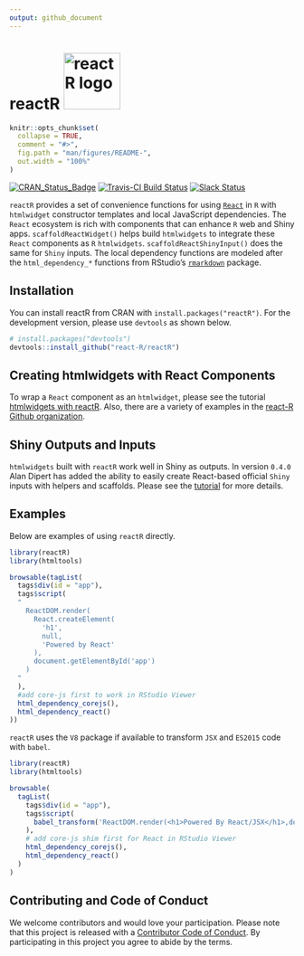 ```yaml
---
output: github_document
---
```


# reactR <img src="vignettes/logo.svg" alt="reactR logo" width="100px" />

<!-- README.md is generated from README.Rmd. Please edit that file -->

```r
knitr::opts_chunk$set(
  collapse = TRUE,
  comment = "#>",
  fig.path = "man/figures/README-",
  out.width = "100%"
)
```

[![CRAN_Status_Badge](https://www.r-pkg.org/badges/version/reactR)](https://cran.r-project.org/package=reactR)
[![Travis-CI Build Status](https://travis-ci.org/react-R/reactR.svg?branch=master)](https://travis-ci.org/react-R/reactR)
[![Slack Status](https://reactr-slackin.herokuapp.com/badge.svg)](https://reactr-slackin.herokuapp.com/)

`reactR` provides a set of convenience functions for using [`React`](https://facebook.github.io/react) in `R` with `htmlwidget` constructor templates and local JavaScript dependencies.  The `React` ecosystem is rich with components that can enhance `R` web and Shiny apps.  `scaffoldReactWidget()` helps build `htmlwidgets` to integrate these `React` components as `R` `htmlwidgets`.  `scaffoldReactShinyInput()` does the same for `Shiny` inputs.  The local dependency functions are modeled after the `html_dependency_*` functions from RStudio's [`rmarkdown`](https://github.com/rstudio/rmarkdown) package.

## Installation

You can install reactR from CRAN with `install.packages("reactR")`.  For the development version, please use `devtools` as shown below.

```R
# install.packages("devtools")
devtools::install_github("react-R/reactR")
```

## Creating htmlwidgets with React Components

To wrap a `React` component as an `htmlwidget`, please see the tutorial [htmlwidgets with reactR](https://react-r.github.io/reactR/articles/intro_htmlwidgets.html).  Also, there are a variety of examples in the [react-R Github organization](https://github.com/react-R).

## Shiny Outputs and Inputs

`htmlwidgets` built with `reactR` work well in Shiny as outputs.  In version `0.4.0` Alan Dipert has added the ability to easily create React-based official `Shiny` inputs with helpers and scaffolds.  Please see the [tutorial](https://react-r.github.io/reactR/articles/intro_inputs.html) for more details.

## Examples

Below are examples of using `reactR` directly.

```R
library(reactR)
library(htmltools)

browsable(tagList(
  tags$div(id = "app"),
  tags$script(
  "
    ReactDOM.render(
      React.createElement(
        'h1',
        null,
        'Powered by React'
      ),
      document.getElementById('app')
    )
  "
  ),
  #add core-js first to work in RStudio Viewer
  html_dependency_corejs(),
  html_dependency_react()
))
```

`reactR` uses the `V8` package if available to transform `JSX` and `ES2015` code with `babel`.

```R
library(reactR)
library(htmltools)

browsable(
  tagList(
    tags$div(id = "app"),
    tags$script(
      babel_transform('ReactDOM.render(<h1>Powered By React/JSX</h1>,document.getElementById("app"))')
    ),
    # add core-js shim first for React in RStudio Viewer
    html_dependency_corejs(),
    html_dependency_react()
  )
)
```

## Contributing and Code of Conduct

We welcome contributors and would love your participation.  Please note that this project is released with a [Contributor Code of Conduct](CONDUCT.md). By participating in this project you agree to abide by the terms.
